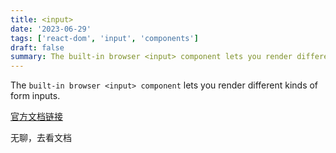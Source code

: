 ```yaml
---
title: <input>
date: '2023-06-29'
tags: ['react-dom', 'input', 'components']
draft: false
summary: The built-in browser <input> component lets you render different kinds of form inputs.
---
```


The `built-in browser <input> component` lets you render different kinds of form inputs.

[官方文档链接](https://react.dev/reference/react-dom/components/input)

无聊，去看文档
